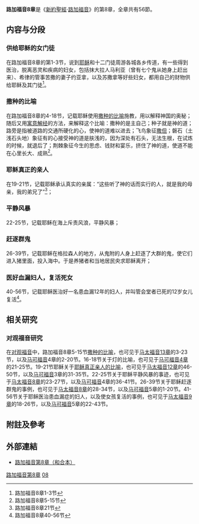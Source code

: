 '''路加福音8章'''是《[[新約聖經|新約聖經]]·[[路加福音|路加福音]]》的第8章，全章共有56節。

== 内容与分段 ==
=== 供给耶稣的女门徒 ===
在路加福音8章的第1-3节，说到[[耶稣|耶稣]]和十二门徒周游各城各乡传道，有一些得到医治，脱离恶灵和疾病的妇女，包括抹大拉人马利亚（曾有七个鬼从她身上赶出来）、希律的管事苦撒的妻子约亚拿，以及苏撒拿等好些妇女，都用自己的财物供给耶稣及其门徒<ref>路加福音8章1-3节</ref>。 

=== 撒种的比喻 ===
在路加福音8章的4-18节，记载耶稣使用[[撒种的比喻|撒种的比喻]]施教，用以解释神国的奥秘；随后又用[[寓意解经|寓意解经]]的方法，来解释这个比喻：撒种的是主自己；种子就是神的道；路旁是指被道路的交通所硬化的心，使神的道难以进去；飞鸟象征[[撒但|撒但]]；磐石（土浅石头地）象征有的心接受神的道是肤浅的，因为深处有石头，无法生根，在试炼的时候，就退后了；荆棘象征今生的思虑、钱财和宴乐，挤住了神的道，使道不能在心里长大、成熟<ref>路加福音8章5-15节</ref>。 

=== 耶稣真正的亲人 ===
{{see|耶稣真正的家人}}
在19-21节，记载耶稣承认真实的亲属：“这些听了神的话而实行的人，就是我的母亲，我的弟兄了”<ref>路加福音8章21节</ref>；

=== 平静风暴 ===
22-25节，记载耶稣在海上斥责风浪，平静风暴；

=== 赶逐群鬼 ===
26-39节，记载耶稣在格拉森人的地方，从鬼附的人身上赶逐了大群的鬼，使它们进入猪里面，投入海中。于是养猪者和当地居民央求耶稣离开；

=== 医好血漏妇人，复活死女 ===
40-56节，记载耶稣医治好一名患血漏12年的妇人，并叫管会堂者已死的12岁女儿复活<ref>路加福音8章40-56节</ref>。 
== 相关研究 ==

=== 对观福音研究 ===
在[[对观福音|对观福音]]中，路加福音8章5-15节[[撒种的比喻|撒种的比喻]]，也可见于[[马太福音13章|马太福音13章]]的3-23节，以及[[马可福音|马可福音]]4章的2-20节。16-18节关于灯的比喻，也可见于[[马可福音4章|马可福音4章]]的21-25节。19-21节耶稣关于[[耶稣真正的家人|耶稣真正亲人的比喻]]，也可见于[[马太福音12章|马太福音12章]]的46-50节，以及[[马可福音|马可福音]]3章的31-35节。22-25节关于耶稣平静风暴的事迹，也可见于[[马太福音8章|马太福音8章]]的23-27节，以及[[马可福音|马可福音]]4章的36-41节。26-39节关于耶稣赶逐群鬼的事例，也可见于[[马太福音8章|马太福音8章]]的28-34节，以及[[马可福音|马可福音]]5章的1-20节。41-56节关于耶稣医治患血漏症的妇人，以及使女孩复活的事例，也可见于[[马太福音9章|马太福音9章]]的18-26节，以及[[马可福音|马可福音]]5章的22-43节。

== 附註及參考 ==
<references />

== 外部連結 ==
* [https://www.biblegateway.com/passage/?search=Luke+8&version=CUVS 路加福音第8章（和合本）] {{Wayback|url=https://www.biblegateway.com/passage/?search=Luke+8&version=CUVS |date=20170729004310 }}

{{sequence
| prev = [[路加福音7章|路加福音7章]]
| list = 新約聖經的章節<br />[[路加福音|路加福音]]
| next = [[路加福音9章|路加福音9章]]
}}

[[Category:路加福音第8章|]]
[[Category:路加福音章节|08]]